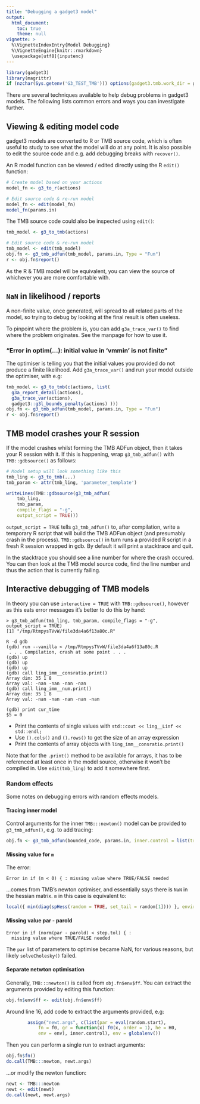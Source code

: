 ```yaml
---
title: "Debugging a gadget3 model"
output:
  html_document:
    toc: true
    theme: null
vignette: >
  %\VignetteIndexEntry{Model Debugging}
  %\VignetteEngine{knitr::rmarkdown}
  \usepackage[utf8]{inputenc}
---
```


```r
library(gadget3)
library(magrittr)
if (nzchar(Sys.getenv('G3_TEST_TMB'))) options(gadget3.tmb.work_dir = gadget3:::vignette_base_dir('work_dir'))
```

There are several techniques available to help debug problems in gadget3 models.
The following lists common errors and ways you can investigate further.

## Viewing & editing model code

gadget3 models are converted to R or TMB source code, which is often useful to study to see what the model will do at any point.
It is also possible to edit the source code and e.g. add debugging breaks with ``recover()``.

An R model function can be viewed / edited directly using the R ``edit()`` function:

```r
# Create model based on your actions
model_fn <- g3_to_r(actions)

# Edit source code & re-run model
model_fn <- edit(model_fn)
model_fn(params.in)
```

The TMB source code could also be inspected using ``edit()``:

```r
tmb_model <- g3_to_tmb(actions)

# Edit source code & re-run model
tmb_model <- edit(tmb_model)
obj.fn <- g3_tmb_adfun(tmb_model, params.in, Type = "Fun")
r <- obj.fn$report()
```
As the R & TMB model will be equivalent, you can view the source of whichever you are more comfortable with.

## ``NaN`` in likelihood / reports

A non-finite value, once generated, will spread to all related parts of the model,
so trying to debug by looking at the final result is often useless.

To pinpoint where the problem is, you can add ``g3a_trace_var()`` to find where the problem originates.
See the manpage for how to use it.

### "Error in optim(...): initial value in 'vmmin' is not finite"

The optimiser is telling you that the initial values you provided do not produce a finite likelihood.
Add ``g3a_trace_var()`` and run your model outside the optimiser, with e.g:

```r
tmb_model <- g3_to_tmb(c(actions, list(
  g3a_report_detail(actions),
  g3a_trace_var(actions),
  gadget3::g3l_bounds_penalty(actions) )))
obj.fn <- g3_tmb_adfun(tmb_model, params.in, Type = "Fun")
r <- obj.fn$report()
```

## TMB model crashes your R session

If the model crashes whilst forming the TMB ADFun object, then it takes your R
session with it. If this is happening, wrap ``g3_tmb_adfun()`` with
``TMB::gdbsource()`` as follows:

```r
# Model setup will look something like this
tmb_ling <- g3_to_tmb(...)
tmb_param <- attr(tmb_ling, 'parameter_template')

writeLines(TMB::gdbsource(g3_tmb_adfun(
    tmb_ling,
    tmb_param,
    compile_flags = "-g",
    output_script = TRUE)))
```

``output_script = TRUE`` tells ``g3_tmb_adfun()`` to, after compilation, write
a temporary R script that will build the TMB ADFun object (and presumably crash
in the process). ``TMB::gdbsource()`` in turn runs a provided R script in a
fresh R session wrapped in gdb. By default it will print a stacktrace and quit.

In the stacktrace you should see a line number for where the crash occured.
You can then look at the TMB model source code, find the line number and thus the action that is currently failing.

## Interactive debugging of TMB models

In theory you can use ``interactive = TRUE`` with ``TMB::gdbsource()``, however
as this eats error messages it's better to do this by hand:

```
> g3_tmb_adfun(tmb_ling, tmb_param, compile_flags = "-g", output_script = TRUE)
[1] "/tmp/RtmpysTVvW/file3da4a6f13a80c.R"

R -d gdb
(gdb) run --vanilla < /tmp/RtmpysTVvW/file3da4a6f13a80c.R
 . . . Compilation, crash at some point . . .
(gdb) up
(gdb) up
(gdb) up
(gdb) call ling_imm__consratio.print()
Array dim: 35 1 8
Array val: -nan -nan -nan -nan
(gdb) call ling_imm__num.print()
Array dim: 35 1 8
Array val: -nan -nan -nan -nan -nan

(gdb) print cur_time
$5 = 0
```

* Print the contents of single values with ``std::cout << ling__Linf << std::endl;``
* Use ``().cols()`` and ``().rows()`` to get the size of an array expression
* Print the contents of array objects with ``ling_imm__consratio.print()``

Note that for the ``.print()`` method to be available for arrays, it has to be
referenced at least once in the model source, otherwise it won't be compiled
in. Use ``edit(tmb_ling)`` to add it somewhere first.

### Random effects

Some notes on debugging errors with random effects models.

#### Tracing inner model

Control arguments for the inner ``TMB:::newton()`` model can be provided to ``g3_tmb_adfun()``,
e.g. to add tracing:

```r
obj.fn <- g3_tmb_adfun(bounded_code, params.in, inner.control = list(trace = 3, maxit = 100))
```

#### Missing value for ``m``

The error:

```
Error in if (m < 0) { : missing value where TRUE/FALSE needed
```

...comes from TMB's newton optimiser, and essentially says there is `NaN` in the hessian matrix.
``m`` in this case is equivalent to:

```r
local({ min(diag(spHess(random = TRUE, set_tail = random[1]))) }, envir = obj.fn$env)
```

#### Missing value par - parold

```
Error in if (norm(par - parold) < step.tol) { :
  missing value where TRUE/FALSE needed
```

The ``par`` list of parameters to optimise became NaN, for various reasons, but likely ``solveCholesky()`` failed.

#### Separate netwton optimisation

Generally, ``TMB:::newton()`` is called from ``obj.fn$env$ff``.
You can extract the arguments provided by editing this function:

```r
obj.fn$env$ff <- edit(obj.fn$env$ff)
```

Around line 16, add code to extract the arguments provided, e.g:

```r
        assign("newt.args", c(list(par = eval(random.start),
            fn = f0, gr = function(x) f0(x, order = 1), he = H0,
            env = env), inner.control), env = globalenv())
```

Then you can perform a single run to extract arguments:

```r
obj.fn$fn()
do.call(TMB:::newton, newt.args)
```

...or modify the newton function:

```r
newt <- TMB:::newton
newt <- edit(newt)
do.call(newt, newt.args)
```
